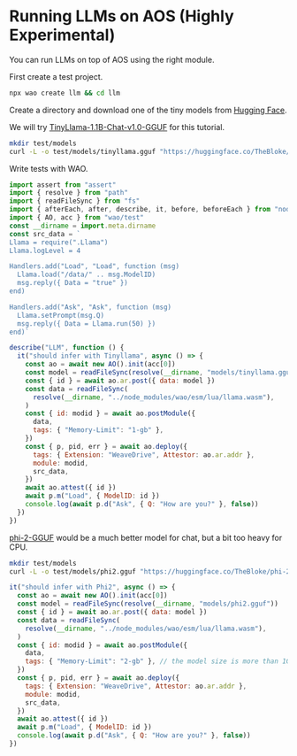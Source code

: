 # Running LLMs on AOS (Highly Experimental)

You can run LLMs on top of AOS using the right module.

First create a test project.

```bash
npx wao create llm && cd llm
```

Create a directory and download one of the tiny models from [Hugging Face](https://huggingface.co/models).

We will try [TinyLlama-1.1B-Chat-v1.0-GGUF](https://huggingface.co/TheBloke/TinyLlama-1.1B-Chat-v1.0-GGUF) for this tutorial.

```bash
mkdir test/models
curl -L -o test/models/tinyllama.gguf "https://huggingface.co/TheBloke/TinyLlama-1.1B-Chat-v1.0-GGUF/resolve/main/tinyllama-1.1b-chat-v1.0.Q2_K.gguf?download=true"
```

Write tests with WAO.

```js
import assert from "assert"
import { resolve } from "path"
import { readFileSync } from "fs"
import { afterEach, after, describe, it, before, beforeEach } from "node:test"
import { AO, acc } from "wao/test"
const __dirname = import.meta.dirname
const src_data = `
Llama = require(".Llama")
Llama.logLevel = 4

Handlers.add("Load", "Load", function (msg)
  Llama.load("/data/" .. msg.ModelID)
  msg.reply({ Data = "true" })
end)

Handlers.add("Ask", "Ask", function (msg)
  Llama.setPrompt(msg.Q)
  msg.reply({ Data = Llama.run(50) })
end)`

describe("LLM", function () {
  it("should infer with Tinyllama", async () => {
    const ao = await new AO().init(acc[0])
    const model = readFileSync(resolve(__dirname, "models/tinyllama.gguf"))
    const { id } = await ao.ar.post({ data: model })
    const data = readFileSync(
      resolve(__dirname, "../node_modules/wao/esm/lua/llama.wasm"),
    )
    const { id: modid } = await ao.postModule({
      data,
      tags: { "Memory-Limit": "1-gb" },
    })
    const { p, pid, err } = await ao.deploy({
      tags: { Extension: "WeaveDrive", Attestor: ao.ar.addr },
      module: modid,
      src_data,
    })
    await ao.attest({ id })
    await p.m("Load", { ModelID: id })
    console.log(await p.d("Ask", { Q: "How are you?" }, false))
  })
})
```

[phi-2-GGUF](https://huggingface.co/TheBloke/phi-2-GGUF) would be a much better model for chat, but a bit too heavy for CPU.

```bash
mkdir test/models
curl -L -o test/models/phi2.gguf "https://huggingface.co/TheBloke/phi-2-GGUF/resolve/main/phi-2.Q2_K.gguf?download=true"
```

```js
it("should infer with Phi2", async () => {
  const ao = await new AO().init(acc[0])
  const model = readFileSync(resolve(__dirname, "models/phi2.gguf"))
  const { id } = await ao.ar.post({ data: model })
  const data = readFileSync(
    resolve(__dirname, "../node_modules/wao/esm/lua/llama.wasm"),
  )
  const { id: modid } = await ao.postModule({
    data,
    tags: { "Memory-Limit": "2-gb" }, // the model size is more than 1GB
  })
  const { p, pid, err } = await ao.deploy({
    tags: { Extension: "WeaveDrive", Attestor: ao.ar.addr },
    module: modid,
    src_data,
  })
  await ao.attest({ id })
  await p.m("Load", { ModelID: id })
  console.log(await p.d("Ask", { Q: "How are you?" }, false))
})
```